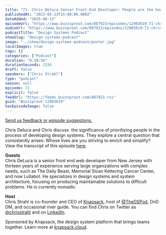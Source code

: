 ```yaml
---
title: "71. Chris Deluca Senior Front-End Developer: People are the heart of design systems"
publishedAt: "2023-05-23T15:00:00.000Z"
dateAdded: "2025-06-13"
episodeUrl: "https://www.buzzsprout.com/887923/episodes/12903619-71-chris-deluca-senior-front-end-developer-people-are-the-heart-of-design-systems.mp3"
audioUrl: "https://www.buzzsprout.com/887923/episodes/12903619-71-chris-deluca-senior-front-end-developer-people-are-the-heart-of-design-systems.mp3"
podcastTitle: "Design Systems Podcast"
showSlug: "design-systems-podcast"
image: "../show/design-systems-podcast/poster.jpg"
localImages: true
tags: []
categories: ["Podcast"]
duration: "0:38:56"
durationSeconds: 2336
draft: false
speakers: ["Chris Strahl"]
type: "podcast"
season: null
episode: 71
explicit: false
feedUrl: "https://feeds.buzzsprout.com/887923.rss"
guid: "Buzzsprout-12903619"
hasEpisodeImage: false
---
```

[Send us feedback or episode suggestions.](https://www.buzzsprout.com/twilio/text_messages/887923/open_sms)

Chris Deluca and Chris discuss  the significance of prioritizing people in the process of developing design systems. They explore a central question that consistently arises: Whose lives are you striving to enrich and simplify?  
View the transcript of this episode [here](https://docs.google.com/document/d/1T2RVf5X_bwWd5ZZ8WLaxTGObcSqKaa4U/edit).  
  
**Guests**  
Chris DeLuca is a senior front end web developer from New Jersey with thirteen years of experience serving large organizations with complex needs, such as The Daily Beast, Memorial Sloan Kettering Cancer Center, and now Lullabot. He specializes in design systems and system architecture, focusing on producing maintainable solutions to difficult problems. He is currently nomadic.  
  
**Host**  
Chris Strahl is co-founder and CEO of [Knapsack](https://www.knapsack.cloud/), host of [@TheDSPod](https://twitter.com/thedspod), DnD DM, and occasional river guide. You can find Chris on Twitter as [@chrisstrahl](https://twitter.com/chrisstrahl) and on [LinkedIn](https://www.linkedin.com/in/chrisstrahl/).  
  
Sponsored by Knapsack, the design system platform that brings teams together. Learn more at [knapsack.cloud](https://www.knapsack.cloud/?utm_source=podcast).

